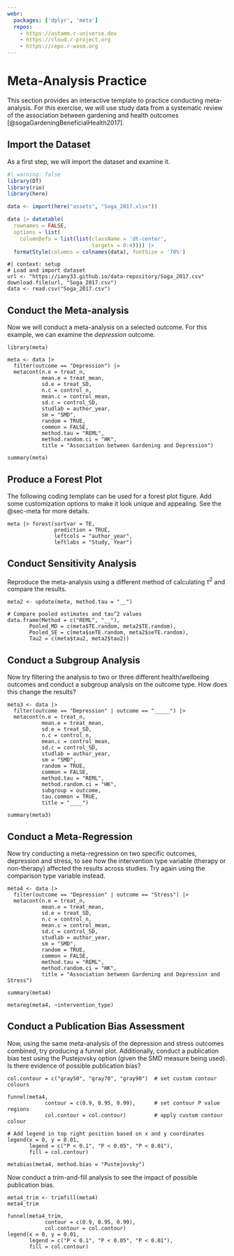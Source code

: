```yaml
---
webr:
  packages: ['dplyr', 'meta']
  repos:
    - https://astamm.r-universe.dev
    - https://cloud.r-project.org
    - https://repo.r-wasm.org
---
```


# Meta-Analysis Practice {#sec-practice}

This section provides an interactive template to practice conducting meta-analysis. For this exercise, we will use study data from a systematic review of the association between gardening and health outcomes [@sogaGardeningBeneficialHealth2017].

## Import the Dataset

As a first step, we will import the dataset and examine it.

```r
#| warning: false
library(DT)
library(rio)
library(here)

data <- import(here("assets", "Soga_2017.xlsx"))

data |> datatable(
  rownames = FALSE,
  options = list(
    columnDefs = list(list(className = 'dt-center', 
                           targets = 0:4)))) |> 
  formatStyle(columns = colnames(data), fontSize = '70%')
```

```webr-r
#| context: setup
# Load and import dataset
url <- "https://iany33.github.io/data-repository/Soga_2017.csv"
download.file(url, "Soga_2017.csv")
data <- read.csv("Soga_2017.csv")
```

## Conduct the Meta-analysis

Now we will conduct a meta-analysis on a selected outcome. For this example, we can examine the *depression* outcome.

```webr-r
library(meta)

meta <- data |> 
  filter(outcome == "Depression") |> 
  metacont(n.e = treat_n,  
           mean.e = treat_mean,
           sd.e = treat_SD,   
           n.c = control_n, 
           mean.c = control_mean,  
           sd.c = control_SD, 
           studlab = author_year,   
           sm = "SMD", 
           random = TRUE,
           common = FALSE, 
           method.tau = "REML",
           method.random.ci = "HK",
           title = "Association between Gardening and Depression")

summary(meta)
```

## Produce a Forest Plot

The following coding template can be used for a forest plot figure. Add some customization options to make it look unique and appealing. See the @sec-meta for more details.

```webr-r
meta |> forest(sortvar = TE,
               prediction = TRUE,  
               leftcols = "author_year",
               leftlabs = "Study, Year")
```

## Conduct Sensitivity Analysis

Reproduce the meta-analysis using a different method of calculating $\tau^2$ and compare the results.

```webr-r
meta2 <- update(meta, method.tau = "__") 

# Compare pooled estimates and tau^2 values
data.frame(Method = c("REML", "__"),
       Pooled_MD = c(meta$TE.random, meta2$TE.random),
       Pooled_SE = c(meta$seTE.random, meta2$seTE.random),
       Tau2 = c(meta$tau2, meta2$tau2))
```

## Conduct a Subgroup Analysis

Now try filtering the analysis to two or three different health/wellbeing outcomes and conduct a subgroup analysis on the outcome type. How does this change the results?

```webr-r
meta3 <- data |> 
  filter(outcome == "Depression" | outcome == "_____") |> 
  metacont(n.e = treat_n,  
           mean.e = treat_mean,
           sd.e = treat_SD,   
           n.c = control_n, 
           mean.c = control_mean,  
           sd.c = control_SD, 
           studlab = author_year,   
           sm = "SMD", 
           random = TRUE,
           common = FALSE, 
           method.tau = "REML",
           method.random.ci = "HK",
           subgroup = outcome,
           tau.common = TRUE,
           title = "____")

summary(meta3)
```

## Conduct a Meta-Regression

Now try conducting a meta-regression on two specific outcomes, depression and stress, to see how the intervention type variable (therapy or non-therapy) affected the results across studies. Try again using the comparison type variable instead.

```webr-r
meta4 <- data |> 
  filter(outcome == "Depression" | outcome == "Stress") |> 
  metacont(n.e = treat_n,  
           mean.e = treat_mean,
           sd.e = treat_SD,   
           n.c = control_n, 
           mean.c = control_mean,  
           sd.c = control_SD, 
           studlab = author_year,   
           sm = "SMD", 
           random = TRUE,
           common = FALSE, 
           method.tau = "REML",
           method.random.ci = "HK",  
           title = "Association between Gardening and Depression and Stress")

summary(meta4)

metareg(meta4, ~intervention_type)
```

## Conduct a Publication Bias Assessment

Now, using the same meta-analysis of the depression and stress outcomes combined, try producing a funnel plot. Additionally, conduct a publication bias test using the Pustejovsky option (given the SMD measure being used). Is there evidence of possible publication bias?

```webr-r

col.contour = c("gray50", "gray70", "gray90")  # set custom contour colours

funnel(meta4, 
            contour = c(0.9, 0.95, 0.99),      # set contour P value regions
            col.contour = col.contour)         # apply custom contour colour

# Add legend in top right position based on x and y coordinates
legend(x = 0, y = 0.01, 
       legend = c("P < 0.1", "P < 0.05", "P < 0.01"),
       fill = col.contour)

metabias(meta4, method.bias = "Pustejovsky")
```

Now conduct a trim-and-fill analysis to see the impact of possible publication bias.

```webr-r
meta4_trim <- trimfill(meta4)
meta4_trim
 
funnel(meta4_trim, 
            contour = c(0.9, 0.95, 0.99),  
            col.contour = col.contour)
legend(x = 0, y = 0.01, 
       legend = c("P < 0.1", "P < 0.05", "P < 0.01"),
       fill = col.contour)
```
